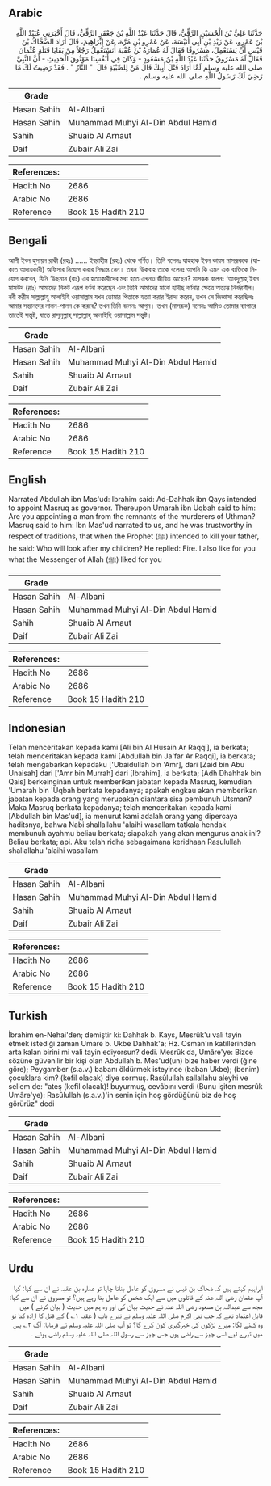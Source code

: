 ## Arabic


<div dir="rtl" lang="ar" style={{fontSize:'larger',backgroundColor:'#f8f9fa',padding:20}}>
حَدَّثَنَا عَلِيُّ بْنُ الْحُسَيْنِ الرَّقِّيُّ، قَالَ حَدَّثَنَا عَبْدُ اللَّهِ بْنُ جَعْفَرٍ الرَّقِّيُّ، قَالَ أَخْبَرَنِي عُبَيْدُ اللَّهِ بْنُ عَمْرٍو، عَنْ زَيْدِ بْنِ أَبِي أُنَيْسَةَ، عَنْ عَمْرِو بْنِ مُرَّةَ، عَنْ إِبْرَاهِيمَ، قَالَ أَرَادَ الضَّحَّاكُ بْنُ قَيْسٍ أَنْ يَسْتَعْمِلَ، مَسْرُوقًا فَقَالَ لَهُ عُمَارَةُ بْنُ عُقْبَةَ أَتَسْتَعْمِلُ رَجُلاً مِنْ بَقَايَا قَتَلَةِ عُثْمَانَ فَقَالَ لَهُ مَسْرُوقٌ حَدَّثَنَا عَبْدُ اللَّهِ بْنُ مَسْعُودٍ - وَكَانَ فِي أَنْفُسِنَا مَوْثُوقَ الْحَدِيثِ - أَنَّ النَّبِيَّ صلى الله عليه وسلم لَمَّا أَرَادَ قَتْلَ أَبِيكَ قَالَ مَنْ لِلصِّبْيَةِ قَالَ ‏ "‏ النَّارُ ‏"‏ ‏.‏ فَقَدْ رَضِيتُ لَكَ مَا رَضِيَ لَكَ رَسُولُ اللَّهِ صلى الله عليه وسلم ‏.‏
</div>
<div style={{backgroundColor:'#f8f9fa',padding:20, marginBottom: 10}}><table> <thead> <tr> <th>Grade</th> <th></th> </tr> </thead> <tbody> <tr><td>Hasan Sahih</td><td>Al-Albani</td></tr><tr><td>Hasan Sahih</td><td>Muhammad Muhyi Al-Din Abdul Hamid</td></tr><tr><td>Sahih</td><td>Shuaib Al Arnaut</td></tr><tr><td>Daif</td><td>Zubair Ali Zai</td></tr></tbody></table><table> <thead> <tr> <th>References:</th> <th></th> </tr> </thead> <tbody><tr><td>Hadith No</td><td>2686</td></tr><tr><td>Arabic No</td><td>2686</td></tr><tr><td>Reference</td><td>Book 15 Hadith 210</td></tr></tbody></table></div>

## Bengali


<div dir="ltr" lang="bn" style={{fontSize:'larger',backgroundColor:'#f8f9fa',padding:20}}>
আলী ইবন হুসায়ন রাকী (রহঃ) ...... ইবরাহীম (রহঃ) থেকে বর্ণিত। তিনি বলেনঃ যাহহাক ইবন কায়স মাসরূককে (যাকাত আদায়কারী) অফিসার নিয়োগ করার সিদ্ধান্ত নেন। তখন ‘উকবাহ তাকে বলেনঃ আপনি কি এমন এক ব্যক্তিকে নিয়োগ করবেন, যিনি ‘উছমান (রাঃ) এর হত্যাকারীদের মধ্য হতে এখনও জীবিত আছেন? মাসরূক বলেনঃ ‘আবদুল্লাহ্ ইবন মাসউদ (রাঃ) আমাদের নিকট এরূপ বর্ণনা করেছেন এবং তিনি আমাদের মাঝে হাদীছ বর্ণনার ক্ষেত্রে অত্যন্ত নির্ভরশীল। নবী করীম সাল্লাল্লাহু আলাইহি ওয়াসাল্লাম যখন তোমার পিতাকে হত্যা করার ইরাদা করেন, তখন সে জিজ্ঞাসা করেছিলঃ আমার সন্তানদের লালন-পালন কে করবে? তখন তিনি বলেনঃ আগুন। তখন (মাসরূক) বলেনঃ আমিও তোমার ব্যাপারে তাতেই সন্তুষ্ট, যাতে রাসূলূল্লাহ্ সাল্লাল্লাহু আলাইহি ওয়াসাল্লাম সন্তুষ্ট।
</div>
<div style={{backgroundColor:'#f8f9fa',padding:20, marginBottom: 10}}><table> <thead> <tr> <th>Grade</th> <th></th> </tr> </thead> <tbody> <tr><td>Hasan Sahih</td><td>Al-Albani</td></tr><tr><td>Hasan Sahih</td><td>Muhammad Muhyi Al-Din Abdul Hamid</td></tr><tr><td>Sahih</td><td>Shuaib Al Arnaut</td></tr><tr><td>Daif</td><td>Zubair Ali Zai</td></tr></tbody></table><table> <thead> <tr> <th>References:</th> <th></th> </tr> </thead> <tbody><tr><td>Hadith No</td><td>2686</td></tr><tr><td>Arabic No</td><td>2686</td></tr><tr><td>Reference</td><td>Book 15 Hadith 210</td></tr></tbody></table></div>

## English


<div dir="ltr" lang="en" style={{fontSize:'larger',backgroundColor:'#f8f9fa',padding:20}}>
Narrated Abdullah ibn Mas'ud: Ibrahim said: Ad-Dahhak ibn Qays intended to appoint Masruq as governor. Thereupon Umarah ibn Uqbah said to him: Are you appointing a man from the remnants of the murderers of Uthman? Masruq said to him: Ibn Mas'ud narrated to us, and he was trustworthy in respect of traditions, that when the Prophet (ﷺ) intended to kill your father, he said: Who will look after my children? He replied: Fire. I also like for you what the Messenger of Allah (ﷺ) liked for you
</div>
<div style={{backgroundColor:'#f8f9fa',padding:20, marginBottom: 10}}><table> <thead> <tr> <th>Grade</th> <th></th> </tr> </thead> <tbody> <tr><td>Hasan Sahih</td><td>Al-Albani</td></tr><tr><td>Hasan Sahih</td><td>Muhammad Muhyi Al-Din Abdul Hamid</td></tr><tr><td>Sahih</td><td>Shuaib Al Arnaut</td></tr><tr><td>Daif</td><td>Zubair Ali Zai</td></tr></tbody></table><table> <thead> <tr> <th>References:</th> <th></th> </tr> </thead> <tbody><tr><td>Hadith No</td><td>2686</td></tr><tr><td>Arabic No</td><td>2686</td></tr><tr><td>Reference</td><td>Book 15 Hadith 210</td></tr></tbody></table></div>

## Indonesian


<div dir="ltr" lang="id" style={{fontSize:'larger',backgroundColor:'#f8f9fa',padding:20}}>
Telah menceritakan kepada kami [Ali bin Al Husain Ar Raqqi], ia berkata; telah menceritakan kepada kami [Abdullah bin Ja'far Ar Raqqi], ia berkata; telah mengabarkan kepadaku ['Ubaidullah bin 'Amr], dari [Zaid bin Abu Unaisah] dari ['Amr bin Murrah] dari [Ibrahim], ia berkata; [Adh Dhahhak bin Qais] berkeinginan untuk memberikan jabatan kepada Masruq, kemudian 'Umarah bin 'Uqbah berkata kepadanya; apakah engkau akan memberikan jabatan kepada orang yang merupakan diantara sisa pembunuh Utsman? Maka Masruq berkata kepadanya; telah menceritakan kepada kami [Abdullah bin Mas'ud], ia menurut kami adalah orang yang dipercaya haditsnya, bahwa Nabi shallallahu 'alaihi wasallam tatkala hendak membunuh ayahmu beliau berkata; siapakah yang akan mengurus anak ini? Beliau berkata; api. Aku telah ridha sebagaimana keridhaan Rasulullah shallallahu 'alaihi wasallam
</div>
<div style={{backgroundColor:'#f8f9fa',padding:20, marginBottom: 10}}><table> <thead> <tr> <th>Grade</th> <th></th> </tr> </thead> <tbody> <tr><td>Hasan Sahih</td><td>Al-Albani</td></tr><tr><td>Hasan Sahih</td><td>Muhammad Muhyi Al-Din Abdul Hamid</td></tr><tr><td>Sahih</td><td>Shuaib Al Arnaut</td></tr><tr><td>Daif</td><td>Zubair Ali Zai</td></tr></tbody></table><table> <thead> <tr> <th>References:</th> <th></th> </tr> </thead> <tbody><tr><td>Hadith No</td><td>2686</td></tr><tr><td>Arabic No</td><td>2686</td></tr><tr><td>Reference</td><td>Book 15 Hadith 210</td></tr></tbody></table></div>

## Turkish


<div dir="ltr" lang="tr" style={{fontSize:'larger',backgroundColor:'#f8f9fa',padding:20}}>
İbrahim en-Nehai'den; demiştir ki: Dahhak b. Kays, Mesrûk'u vali tayin etmek istediği zaman Umare b. Ukbe Dahhak'a; Hz. Osman'ın katillerinden arta kalan birini mi vali tayin ediyorsun? dedi. Mesrûk da, Umâre'ye: Bizce sözüne güvenilir bir kişi olan Abdullah b. Mes'ud(un) bize haber verdi (ğine göre); Peygamber (s.a.v.) babanı öldürmek isteyince (baban Ukbe); (benim) çocuklara kim? (kefil olacak) diye sormuş. Rasûlullah sallallahu aleyhi ve sellem de: "ateş (kefil olacak)! buyurmuş, cevâbını verdi (Bunu işiten mesrûk Umâre'ye): Rasûlullah (s.a.v.)'in senin için hoş gördüğünü biz de hoş görürüz" dedi
</div>
<div style={{backgroundColor:'#f8f9fa',padding:20, marginBottom: 10}}><table> <thead> <tr> <th>Grade</th> <th></th> </tr> </thead> <tbody> <tr><td>Hasan Sahih</td><td>Al-Albani</td></tr><tr><td>Hasan Sahih</td><td>Muhammad Muhyi Al-Din Abdul Hamid</td></tr><tr><td>Sahih</td><td>Shuaib Al Arnaut</td></tr><tr><td>Daif</td><td>Zubair Ali Zai</td></tr></tbody></table><table> <thead> <tr> <th>References:</th> <th></th> </tr> </thead> <tbody><tr><td>Hadith No</td><td>2686</td></tr><tr><td>Arabic No</td><td>2686</td></tr><tr><td>Reference</td><td>Book 15 Hadith 210</td></tr></tbody></table></div>

## Urdu


<div dir="rtl" lang="ur" style={{fontSize:'larger',backgroundColor:'#f8f9fa',padding:20}}>
ابراہیم کہتے ہیں کہ ضحاک بن قیس نے مسروق کو عامل بنانا چاہا تو عمارہ بن عقبہ نے ان سے کہا: کیا آپ عثمان رضی اللہ عنہ کے قاتلوں میں سے ایک شخص کو عامل بنا رہے ہیں؟ تو مسروق نے ان سے کہا: مجھ سے عبداللہ بن مسعود رضی اللہ عنہ نے حدیث بیان کی اور وہ ہم میں حدیث ( بیان کرنے ) میں قابل اعتماد تھے کہ جب نبی اکرم صلی اللہ علیہ وسلم نے تیرے باپ ( عقبہ ۱؎ ) کے قتل کا ارادہ کیا تو وہ کہنے لگا: میرے لڑکوں کی خبرگیری کون کرے گا؟ تو آپ صلی اللہ علیہ وسلم نے فرمایا: آگ ۲؎ پس میں تیرے لیے اسی چیز سے راضی ہوں جس چیز سے رسول اللہ صلی اللہ علیہ وسلم راضی ہوئے ۔
</div>
<div style={{backgroundColor:'#f8f9fa',padding:20, marginBottom: 10}}><table> <thead> <tr> <th>Grade</th> <th></th> </tr> </thead> <tbody> <tr><td>Hasan Sahih</td><td>Al-Albani</td></tr><tr><td>Hasan Sahih</td><td>Muhammad Muhyi Al-Din Abdul Hamid</td></tr><tr><td>Sahih</td><td>Shuaib Al Arnaut</td></tr><tr><td>Daif</td><td>Zubair Ali Zai</td></tr></tbody></table><table> <thead> <tr> <th>References:</th> <th></th> </tr> </thead> <tbody><tr><td>Hadith No</td><td>2686</td></tr><tr><td>Arabic No</td><td>2686</td></tr><tr><td>Reference</td><td>Book 15 Hadith 210</td></tr></tbody></table></div>